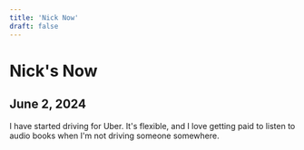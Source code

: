 ```yaml
---
title: 'Nick Now'
draft: false
---
```


# Nick's Now

## June 2, 2024

I have started driving for Uber. It's flexible, and I love getting paid to listen to audio books when I'm not driving someone somewhere.
